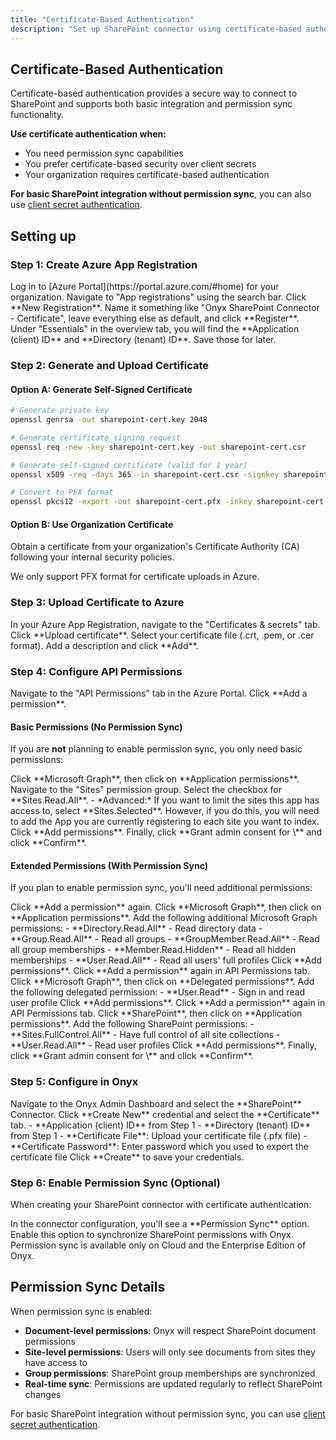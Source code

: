 ```yaml
---
title: "Certificate-Based Authentication"
description: "Set up SharePoint connector using certificate-based authentication with optional permission sync support"
---
```


## Certificate-Based Authentication

Certificate-based authentication provides a secure way to connect to SharePoint and supports both basic integration and
permission sync functionality.

**Use certificate authentication when:**
- You need permission sync capabilities
- You prefer certificate-based security over client secrets
- Your organization requires certificate-based authentication

**For basic SharePoint integration without permission sync**,
you can also use [client secret authentication](/admin/connectors/official/sharepoint/client-secret).

## Setting up

### Step 1: Create Azure App Registration

<Steps>
  <Step title="Open Azure Portal">
    Log in to [Azure Portal](https://portal.azure.com/#home) for your organization.
  </Step>

  <Step title="Open App registrations">
    Navigate to "App registrations" using the search bar.
  </Step>

  <Step title="Create registration">
    Click **New Registration**.
  </Step>

  <Step title="Name and register app">
    Name it something like "Onyx SharePoint Connector - Certificate", leave everything else as default,
    and click **Register**.
  </Step>

  <Step title="Save IDs">
    Under "Essentials" in the overview tab, you will find the **Application (client) ID** and **Directory (tenant) ID**.
    Save those for later.
  </Step>
</Steps>

### Step 2: Generate and Upload Certificate

#### Option A: Generate Self-Signed Certificate

```bash
# Generate private key
openssl genrsa -out sharepoint-cert.key 2048

# Generate certificate signing request
openssl req -new -key sharepoint-cert.key -out sharepoint-cert.csr

# Generate self-signed certificate (valid for 1 year)
openssl x509 -req -days 365 -in sharepoint-cert.csr -signkey sharepoint-cert.key -out sharepoint-cert.crt

# Convert to PFX format
openssl pkcs12 -export -out sharepoint-cert.pfx -inkey sharepoint-cert.key -in sharepoint-cert.crt
```

#### Option B: Use Organization Certificate

Obtain a certificate from your organization's Certificate Authority (CA) following your internal security policies.

<Note>
  We only support PFX format for certificate uploads in Azure.
</Note>

### Step 3: Upload Certificate to Azure

<Steps>
  <Step title="Open Certificates & secrets">
    In your Azure App Registration, navigate to the "Certificates & secrets" tab.
  </Step>

  <Step title="Upload certificate">
    Click **Upload certificate**.
  </Step>

  <Step title="Select file">
    Select your certificate file (.crt, .pem, or .cer format).
  </Step>

  <Step title="Add certificate">
    Add a description and click **Add**.
  </Step>
</Steps>

### Step 4: Configure API Permissions

<Steps>
  <Step title="Open API Permissions">
    Navigate to the "API Permissions" tab in the Azure Portal.
  </Step>

  <Step title="Add a permission">
    Click **Add a permission**.
  </Step>
</Steps>

#### Basic Permissions (No Permission Sync)

If you are **not** planning to enable permission sync, you only need basic permissions:

<Steps>
  <Step title="Choose Microsoft Graph">
    Click **Microsoft Graph**, then click on **Application permissions**.
  </Step>

  <Step title="Select Sites.Read.All">
    Navigate to the "Sites" permission group. Select the checkbox for **Sites.Read.All**.
    - *Advanced:* If you want to limit the sites this app has access to, select **Sites.Selected**.
    However, if you do this, you will need to add the App you are currently registering to each site you want to index.
  </Step>

  <Step title="Add and grant">
    Click **Add permissions**. Finally, click **Grant admin consent for \<Organization name\>** and click **Confirm**.
  </Step>
</Steps>

#### Extended Permissions (With Permission Sync)

If you plan to enable permission sync, you'll need additional permissions:

<Steps>
  <Step title="Add another permission">
    Click **Add a permission** again.
  </Step>

  <Step title="Microsoft Graph application permissions">
    Click **Microsoft Graph**, then click on **Application permissions**.
    Add the following additional Microsoft Graph permissions:
    - **Directory.Read.All** - Read directory data
    - **Group.Read.All** - Read all groups
    - **GroupMember.Read.All** - Read all group memberships
    - **Member.Read.Hidden** - Read all hidden memberships
    - **User.Read.All** - Read all users' full profiles
    Click **Add permissions**.
  </Step>

  <Step title="Microsoft Graph delegated permission">
    Click **Add a permission** again in API Permissions tab. Click **Microsoft Graph**,
    then click on **Delegated permissions**. Add the following delegated permission:
    - **User.Read** - Sign in and read user profile
    Click **Add permissions**.
  </Step>

  <Step title="SharePoint application permissions">
    Click **Add a permission** again in API Permissions tab. Click **SharePoint**,
    then click on **Application permissions**. Add the following SharePoint permissions:
    - **Sites.FullControl.All** - Have full control of all site collections
    - **User.Read.All** - Read user profiles
    Click **Add permissions**.
  </Step>

  <Step title="Grant admin consent">
    Finally, click **Grant admin consent for \<Organization name\>** and click **Confirm**.
  </Step>
</Steps>

### Step 5: Configure in Onyx

<Steps>
  <Step title="Open SharePoint connector">
    Navigate to the Onyx Admin Dashboard and select the **SharePoint** Connector.
  </Step>

  <Step title="Create Certificate credential">
    Click **Create New** credential and select the **Certificate** tab.
  </Step>

  <Step title="Enter credential details">
    - **Application (client) ID** from Step 1
    - **Directory (tenant) ID** from Step 1
    - **Certificate File**: Upload your certificate file (.pfx file)
    - **Certificate Password**: Enter password which you used to export the certificate file
  </Step>

  <Step title="Save credentials">
    Click **Create** to save your credentials.
  </Step>
</Steps>

### Step 6: Enable Permission Sync (Optional)

When creating your SharePoint connector with certificate authentication:

<Steps>
  <Step title="Locate Permission Sync option">
    In the connector configuration, you'll see a **Permission Sync** option.
  </Step>

  <Step title="Enable Permission Sync">
    Enable this option to synchronize SharePoint permissions with Onyx.
  </Step>
</Steps>

<Note>
  Permission sync is available only on Cloud and the Enterprise Edition of Onyx.
</Note>

## Permission Sync Details

When permission sync is enabled:

- **Document-level permissions**: Onyx will respect SharePoint document permissions
- **Site-level permissions**: Users will only see documents from sites they have access to
- **Group permissions**: SharePoint group memberships are synchronized
- **Real-time sync**: Permissions are updated regularly to reflect SharePoint changes

For basic SharePoint integration without permission sync,
you can use [client secret authentication](/admin/connectors/official/sharepoint/client-secret).
